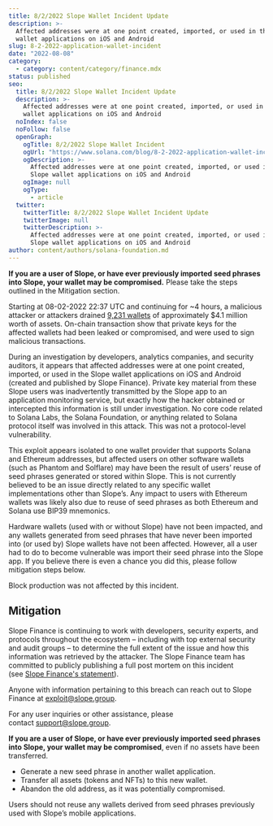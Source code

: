 ```yaml
---
title: 8/2/2022 Slope Wallet Incident Update
description: >-
  Affected addresses were at one point created, imported, or used in the Slope
  wallet applications on iOS and Android
slug: 8-2-2022-application-wallet-incident
date: "2022-08-08"
category:
  - category: content/category/finance.mdx
status: published
seo:
  title: 8/2/2022 Slope Wallet Incident Update
  description: >-
    Affected addresses were at one point created, imported, or used in the Slope
    wallet applications on iOS and Android
  noIndex: false
  noFollow: false
  openGraph:
    ogTitle: 8/2/2022 Slope Wallet Incident
    ogUrl: "https://www.solana.com/blog/8-2-2022-application-wallet-incident"
    ogDescription: >-
      Affected addresses were at one point created, imported, or used in the
      Slope wallet applications on iOS and Android
    ogImage: null
    ogType:
      - article
  twitter:
    twitterTitle: 8/2/2022 Slope Wallet Incident Update
    twitterImage: null
    twitterDescription: >-
      Affected addresses were at one point created, imported, or used in the
      Slope wallet applications on iOS and Android
author: content/authors/solana-foundation.md
---
```


**If you are a user of Slope, or have ever previously imported seed phrases into Slope, your wallet may be compromised.** Please take the steps outlined in the Mitigation section.

Starting at 08-02-2022 22:37 UTC and continuing for ~4 hours, a malicious attacker or attackers drained [9,231 wallets](https://dune.com/tristan0x/solana-hack-3822?ref=solana.ghost.io) of approximately $4.1 million worth of assets. On-chain transaction show that private keys for the affected wallets had been leaked or compromised, and were used to sign malicious transactions.

During an investigation by developers, analytics companies, and security auditors, it appears that affected addresses were at one point created, imported, or used in the Slope wallet applications on iOS and Android (created and published by Slope Finance). Private key material from these Slope users was inadvertently transmitted by the Slope app to an application monitoring service, but exactly how the hacker obtained or intercepted this information is still under investigation. No core code related to Solana Labs, the Solana Foundation, or anything related to Solana protocol itself was involved in this attack. This was not a protocol-level vulnerability.

This exploit appears isolated to one wallet provider that supports Solana and Ethereum addresses, but affected users on other software wallets (such as Phantom and Solflare) may have been the result of users’ reuse of seed phrases generated or stored within Slope. This is not currently believed to be an issue directly related to any specific wallet implementations other than Slope’s. Any impact to users with Ethereum wallets was likely also due to reuse of seed phrases as both Ethereum and Solana use BIP39 mnemonics.

Hardware wallets (used with or without Slope) have not been impacted, and any wallets generated from seed phrases that have never been imported into (or used by) Slope wallets have not been affected. However, all a user had to do to become vulnerable was import their seed phrase into the Slope app. If you believe there is even a chance you did this, please follow mitigation steps below.

Block production was not affected by this incident.

## **Mitigation**

Slope Finance is continuing to work with developers, security experts, and protocols throughout the ecosystem – including with top external security and audit groups – to determine the full extent of the issue and how this information was retrieved by the attacker. The Slope Finance team has committed to publicly publishing a full post mortem on this incident (see [Slope Finance's statement](https://slope-finance.medium.com/slopes-official-statement-regarding-the-breach-b964e70af0d6?ref=solana.ghost.io)).

Anyone with information pertaining to this breach can reach out to Slope Finance at [exploit@slope.group](mailto:exploit@slope.group).

For any user inquiries or other assistance, please contact [support@slope.group](mailto:support@slope.group).

**If you are a user of Slope, or have ever previously imported seed phrases into Slope, your wallet may be compromised**, even if no assets have been transferred. 

- Generate a new seed phrase in another wallet application.
- Transfer all assets (tokens and NFTs) to this new wallet.
- Abandon the old address, as it was potentially compromised.

Users should not reuse any wallets derived from seed phrases previously used with Slope’s mobile applications.
